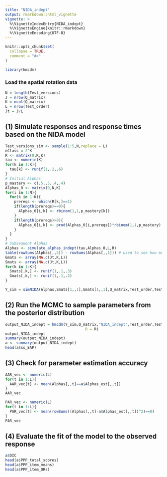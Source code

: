 ```yaml
---
title: "NIDA_indept"
output: rmarkdown::html_vignette
vignette: >
  %\VignetteIndexEntry{NIDA_indept}
  %\VignetteEngine{knitr::rmarkdown}
  %\VignetteEncoding{UTF-8}
---
```


```r
knitr::opts_chunk$set(
  collapse = TRUE,
  comment = "#>"
)
```

```r
library(hmcdm)
```

### Load the spatial rotation data

```r
N = length(Test_versions)
J = nrow(Q_matrix)
K = ncol(Q_matrix)
L = nrow(Test_order)
Jt = J/L
```



## (1) Simulate responses and response times based on the NIDA model

```r
Test_versions_sim <- sample(1:5,N,replace = L)
nClass = 2^K
R <- matrix(0,K,K)
tau <- numeric(K)
for(k in 1:K){
  tau[k] <- runif(1,.2,.6)
}
# Initial Alphas
p_mastery <- c(.5,.5,.4,.4)
Alphas_0 <- matrix(0,N,K)
for(i in 1:N){
  for(k in 1:K){
    prereqs <- which(R[k,]==1)
    if(length(prereqs)==0){
      Alphas_0[i,k] <- rbinom(1,1,p_mastery[k])
    }
    if(length(prereqs)>0){
      Alphas_0[i,k] <- prod(Alphas_0[i,prereqs])*rbinom(1,1,p_mastery)
    }
  }
}
# Subsequent Alphas
Alphas <- simulate_alphas_indept(tau,Alphas_0,L,R)
table(rowSums(Alphas[,,5]) - rowSums(Alphas[,,1])) # used to see how much transition has taken place
Gmats <- array(NA,c(Jt,K,L))
Smats <- array(NA,c(Jt,K,L))
for(k in 1:K){
  Smats[,k,] <- runif(1,.1,.3)
  Gmats[,k,] <- runif(1,.1,.3)
}

Y_sim = simNIDA(Alphas,Smats[1,,1],Gmats[1,,1],Q_matrix,Test_order,Test_versions_sim)
```


## (2) Run the MCMC to sample parameters from the posterior distribution

```r
output_NIDA_indept = hmcdm(Y_sim,Q_matrix,"NIDA_indept",Test_order,Test_versions_sim,100,30,
                                    R = R)
output_NIDA_indept
summary(output_NIDA_indept)
a <- summary(output_NIDA_indept)
head(a$ss_EAP)
```

## (3) Check for parameter estimation accuracy

```r
AAR_vec <- numeric(L)
for(t in 1:L){
  AAR_vec[t] <- mean(Alphas[,,t]==a$Alphas_est[,,t])
}
AAR_vec

PAR_vec <- numeric(L)
for(t in 1:L){
  PAR_vec[t] <- mean(rowSums((Alphas[,,t]-a$Alphas_est[,,t])^2)==0)
}
PAR_vec

```


## (4) Evaluate the fit of the model to the observed response

```r
a$DIC
head(a$PPP_total_scores)
head(a$PPP_item_means)
head(a$PPP_item_ORs)
```

